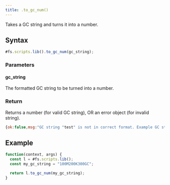 ```yaml
---
title: .to_gc_num()
---
```


Takes a GC string and turns it into a number.

## Syntax

```js
#fs.scripts.lib().to_gc_num(gc_string);
```

### Parameters

#### gc_string

The formatted GC string to be turned into a number.

### Return

Returns a number (for valid GC string),
OR an error object (for invalid string).
```js
{ok:false,msg:"GC string "test" is not in correct format. Example GC strings: "1M234K567GC", "1B5KGC", "2MGC", "9GC"."}
```


## Example

```js
function(context, args) {
  const l = #fs.scripts.lib();
  const my_gc_string = "100M200K300GC";

  return l.to_gc_num(my_gc_string);
}
```
